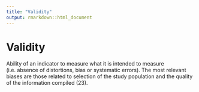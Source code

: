 ```yaml
---
title: "Validity"
output: rmarkdown::html_document
---
```


# Validity

Ability of an indicator to measure what  it is intended to measure (i.e. absence  of distortions, bias or systematic  errors).  The most relevant biases are those related  to selection of the study population  and the quality of the information  compiled (23).
